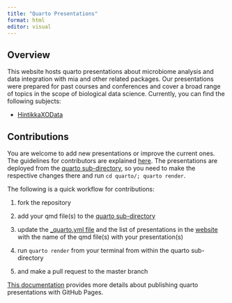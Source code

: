```yaml
---
title: "Quarto Presentations"
format: html
editor: visual
---
```


## Overview

This website hosts quarto presentations about microbiome analysis and data integration with mia and other related packages. Our presentations were prepared for past courses and conferences and cover a broad range of topics in the scope of biological data science. Currently, you can find the following subjects:

-   [HintikkaXOData](https://microbiome.github.io/outreach/hintikkaxo_presentation.html)

## Contributions

You are welcome to add new presentations or improve the current ones. The guidelines for contributors are explained [here](https://github.com/microbiome/OMA#development-and-contributions). The presentations are deployed from the [quarto sub-directory](https://github.com/microbiome/outreach/blob/main/quarto/), so you need to make the respective changes there and run `cd quarto/; quarto render`.

The following is a quick workflow for contributions:

1.  fork the repository

2.  add your qmd file(s) to the [quarto sub-directory](https://github.com/microbiome/outreach/blob/main/quarto/)

3.  update the [\_quarto.yml file](https://github.com/microbiome/outreach/blob/main/quarto/_quarto.yml) and the list of presentations in the [website](https://github.com/microbiome/outreach/blob/main/quarto/index.qmd) with the name of the qmd file(s) with your presentation(s)

4.  run `quarto render` from your terminal from within the quarto sub-directory

5.  and make a pull request to the master branch

[This documentation](https://quarto.org/docs/publishing/github-pages.html#publish-command) provides more details about publishing quarto presentations with GitHub Pages.
